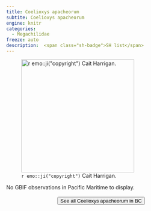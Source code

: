 ```yaml
---
title: Coelioxys apacheorum
subtite: Coelioxys apacheorum
engine: knitr
categories:
  - Megachilidae
freeze: auto
description:  <span class="sh-badge">SH list</span>
---
```

![`r emo::ji("copyright")` Cait Harrigan.](/files/no_bee.png){height=300}



No GBIF observations in Pacific Maritime to display.
<br><br>
<center>


<a href="NA"><button type="button" class="btn btn-secondary">See all Coelioxys apacheorum in BC <i class="fa-solid fa-arrow-up-right-from-square"></i> </button></a>
</center>

